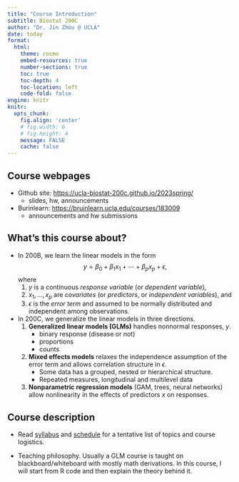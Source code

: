```yaml
---
title: "Course Introduction"
subtitle: Biostat 200C
author: "Dr. Jin Zhou @ UCLA"
date: today
format:
  html:
    theme: cosmo
    embed-resources: true
    number-sections: true
    toc: true
    toc-depth: 4
    toc-location: left
    code-fold: false
engine: knitr
knitr:
  opts_chunk: 
    fig.align: 'center'
    # fig.width: 6
    # fig.height: 4
    message: FALSE
    cache: false
---
```


## Course webpages

- Github site: <https://ucla-biostat-200c.github.io/2023spring/>
  + slides, hw, announcements 

- Burinlearn: <https://bruinlearn.ucla.edu/courses/183009>
  + announcements and hw submissions





## What's this course about?

-   In 200B, we learn the linear models in the form $$
    y = \beta_0 + \beta_1 x_1 + \cdots + \beta_p x_p + \epsilon, 
    $$ where
    1.  $y$ is a continuous *response variable* (or *dependent variable*),\
    2.  $x_1, \ldots, x_p$ are *covariates* (or *predictors*, or *independent variables*), and\
    3.  $\epsilon$ is the *error term* and assumed to be normally distributed and independent among observations.
-   In 200C, we generalize the linear models in three directions.
    1.  **Generalized linear models (GLMs)** handles nonnormal responses, $y$. \
        * binary response (disease or not)
        * proportions
        * counts
    2.  **Mixed effects models** relaxes the independence assumption of the error term and allows correlation structure in $\epsilon$.\
        * Some data has a grouped, nested or hierarchical structure. 
        * Repeated measures, longitudinal and multilevel data 
    3.  **Nonparametric regression models** (GAM, trees, neural networks) allow nonlinearity in the effects of predictors $x$ on responses.

## Course description

-   Read [syllabus](https://ucla-biostat-200c.github.io/2024spring/syllabus/syllabus.html) and [schedule](https://ucla-biostat-200c.github.io/2024spring/schedule/schedule.html) for a tentative list of topics and course logistics.

-   Teaching philosophy. Usually a GLM course is taught on blackboard/whiteboard with mostly math derivations. In this course, I will start from R code and then explain the theory behind it.
